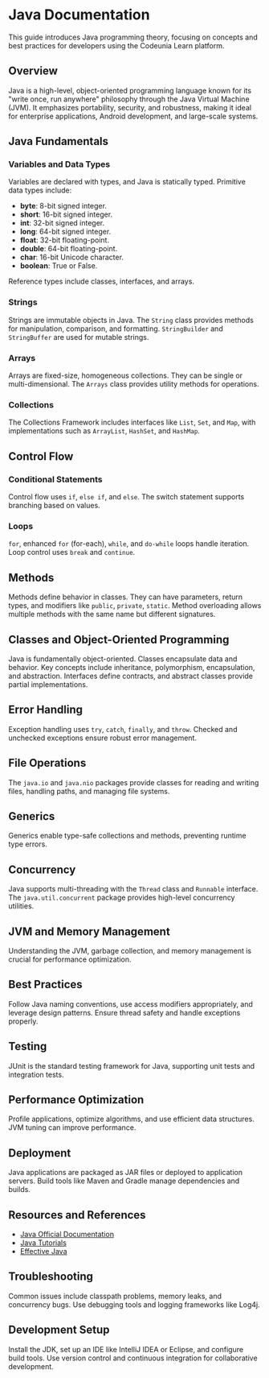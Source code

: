 # Java Documentation

This guide introduces Java programming theory, focusing on concepts and best practices for developers using the Codeunia Learn platform.

## Overview

Java is a high-level, object-oriented programming language known for its "write once, run anywhere" philosophy through the Java Virtual Machine (JVM). It emphasizes portability, security, and robustness, making it ideal for enterprise applications, Android development, and large-scale systems.

## Java Fundamentals

### Variables and Data Types

Variables are declared with types, and Java is statically typed. Primitive data types include:

- **byte**: 8-bit signed integer.
- **short**: 16-bit signed integer.
- **int**: 32-bit signed integer.
- **long**: 64-bit signed integer.
- **float**: 32-bit floating-point.
- **double**: 64-bit floating-point.
- **char**: 16-bit Unicode character.
- **boolean**: True or False.

Reference types include classes, interfaces, and arrays.

### Strings

Strings are immutable objects in Java. The `String` class provides methods for manipulation, comparison, and formatting. `StringBuilder` and `StringBuffer` are used for mutable strings.

### Arrays

Arrays are fixed-size, homogeneous collections. They can be single or multi-dimensional. The `Arrays` class provides utility methods for operations.

### Collections

The Collections Framework includes interfaces like `List`, `Set`, and `Map`, with implementations such as `ArrayList`, `HashSet`, and `HashMap`.

## Control Flow

### Conditional Statements

Control flow uses `if`, `else if`, and `else`. The switch statement supports branching based on values.

### Loops

`for`, enhanced `for` (for-each), `while`, and `do-while` loops handle iteration. Loop control uses `break` and `continue`.

## Methods

Methods define behavior in classes. They can have parameters, return types, and modifiers like `public`, `private`, `static`. Method overloading allows multiple methods with the same name but different signatures.

## Classes and Object-Oriented Programming

Java is fundamentally object-oriented. Classes encapsulate data and behavior. Key concepts include inheritance, polymorphism, encapsulation, and abstraction. Interfaces define contracts, and abstract classes provide partial implementations.

## Error Handling

Exception handling uses `try`, `catch`, `finally`, and `throw`. Checked and unchecked exceptions ensure robust error management.

## File Operations

The `java.io` and `java.nio` packages provide classes for reading and writing files, handling paths, and managing file systems.

## Generics

Generics enable type-safe collections and methods, preventing runtime type errors.

## Concurrency

Java supports multi-threading with the `Thread` class and `Runnable` interface. The `java.util.concurrent` package provides high-level concurrency utilities.

## JVM and Memory Management

Understanding the JVM, garbage collection, and memory management is crucial for performance optimization.

## Best Practices

Follow Java naming conventions, use access modifiers appropriately, and leverage design patterns. Ensure thread safety and handle exceptions properly.

## Testing

JUnit is the standard testing framework for Java, supporting unit tests and integration tests.

## Performance Optimization

Profile applications, optimize algorithms, and use efficient data structures. JVM tuning can improve performance.

## Deployment

Java applications are packaged as JAR files or deployed to application servers. Build tools like Maven and Gradle manage dependencies and builds.

## Resources and References

- [Java Official Documentation](https://docs.oracle.com/en/java/)
- [Java Tutorials](https://docs.oracle.com/javase/tutorial/)
- [Effective Java](https://www.amazon.com/Effective-Java-Joshua-Bloch/dp/0134685997)

## Troubleshooting

Common issues include classpath problems, memory leaks, and concurrency bugs. Use debugging tools and logging frameworks like Log4j.

## Development Setup

Install the JDK, set up an IDE like IntelliJ IDEA or Eclipse, and configure build tools. Use version control and continuous integration for collaborative development.
